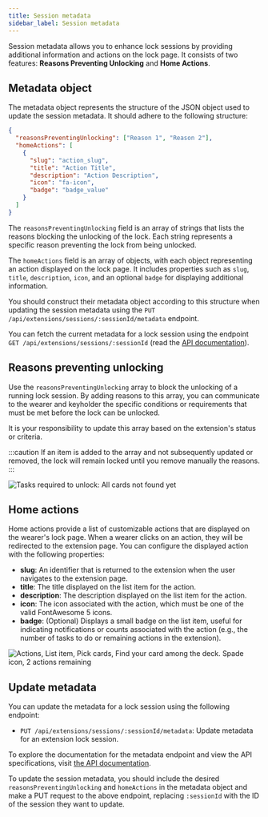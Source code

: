 ```yaml
---
title: Session metadata
sidebar_label: Session metadata
---
```


Session metadata allows you to enhance lock sessions by providing additional information and actions on the lock page. It consists of two features: **Reasons Preventing Unlocking** and **Home Actions**.

## Metadata object

The metadata object represents the structure of the JSON object used to update the session metadata. It should adhere to the following structure:

```json
{
  "reasonsPreventingUnlocking": ["Reason 1", "Reason 2"],
  "homeActions": [
    {
      "slug": "action_slug",
      "title": "Action Title",
      "description": "Action Description",
      "icon": "fa-icon",
      "badge": "badge_value"
    }
  ]
}
```

The `reasonsPreventingUnlocking` field is an array of strings that lists the reasons blocking the unlocking of the lock. Each string represents a specific reason preventing the lock from being unlocked.

The `homeActions` field is an array of objects, with each object representing an action displayed on the lock page. It includes properties such as `slug`, `title`, `description`, `icon`, and an optional `badge` for displaying additional information.

You should construct their metadata object according to this structure when updating the session metadata using the `PUT /api/extensions/sessions/:sessionId/metadata` endpoint.

You can fetch the current metadata for a lock session using the endpoint `GET /api/extensions/sessions/:sessionId` (read the [API documentation](https://api.chaster.app/api#/Partner%20Extensions/PartnerActionsController_getExtensionSession)).

## Reasons preventing unlocking

Use the `reasonsPreventingUnlocking` array to block the unlocking of a running lock session. By adding reasons to this array, you can communicate to the wearer and keyholder the specific conditions or requirements that must be met before the lock can be unlocked.
 
It is your responsibility to update this array based on the extension's status or criteria.

:::caution
If an item is added to the array and not subsequently updated or removed, the lock will remain locked until you remove manually the reasons.
:::


![Tasks required to unlock: All cards not found yet](/img/extensions-api-metadata-reasons.png)

## Home actions

Home actions provide a list of customizable actions that are displayed on the wearer's lock page. When a wearer clicks on an action, they will be redirected to the extension page. You can configure the displayed action with the following properties:

- **slug**: An identifier that is returned to the extension when the user navigates to the extension page.
- **title**: The title displayed on the list item for the action.
- **description**: The description displayed on the list item for the action.
- **icon**: The icon associated with the action, which must be one of the valid FontAwesome 5 icons.
- **badge**: (Optional) Displays a small badge on the list item, useful for indicating notifications or counts associated with the action (e.g., the number of tasks to do or remaining actions in the extension).

![Actions, List item, Pick cards, Find your card among the deck. Spade icon, 2 actions remaining](/img/extensions-api-metadata-home-action.png)

## Update metadata

You can update the metadata for a lock session using the following endpoint:

- `PUT /api/extensions/sessions/:sessionId/metadata`: Update metadata for an extension lock session.

To explore the documentation for the metadata endpoint and view the API specifications, visit [the API documentation](https://api.chaster.app/api#/Partner%20Extensions/PartnerActionsController_setMetadata).

To update the session metadata, you should include the desired `reasonsPreventingUnlocking` and `homeActions` in the metadata object and make a PUT request to the above endpoint, replacing `:sessionId` with the ID of the session they want to update.
